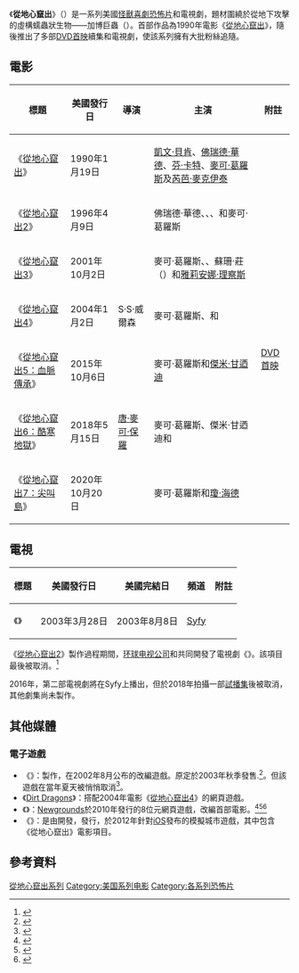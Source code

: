 {{noteTA
|T=zh-cn:异形魔怪系列;zh-tw:從地心竄出系列;zh-hk:深淵異形系列;
|G1=Movie
|G2=Show
|G3=PP
|1=zh-cn:异形魔怪;zh-tw:從地心竄出;zh-hk:深淵異形;
|2=zh-cn:异形魔怪5：血统;zh-tw:從地心竄出5：血脈傳承;zh-hk:深淵異形5;
|3=zh-cn:异形魔怪：极寒之日;zh-tw:從地心竄出6：酷寒地獄;zh-hk:深淵異形：冷血魔蟲;
|4=zh-cn:异形魔怪：尖叫岛;zh-tw:從地心竄出7：尖叫島;zh-hk:深淵異形︰蟲島激戰;
}}
{{Infobox media franchise
| title   = 從地心竄出
| image   = Tremors - Complete Collection boxset artwork.jpg
| caption = 《從地心竄出》完全收藏版套裝（一到六集）封面
| creator = {{le|S·S·威爾森|S. S. Wilson}}<br />{{le|布蘭特·邁多可|Brent Maddock}}<br />{{le|朗·昂德伍德|Ron Underwood}}
| origin  = 《[[從地心竄出|從地心竄出]]》（1990年）
| years   = 1990年至今
| vgs     = [[#電子遊戲|電子遊戲列表]]
| novels  =
| comics  =
| films   = [[#電影|電影列表]]
| tv      = {{nowrap|《{{le|從地心竄出 (電視劇)|Tremors (TV series)|從地心竄出}}》（2003年）}}
}}
《'''從地心竄出'''》（{{lang-en|''Tremors''}}）是一系列美國[[怪獸電影|怪獸]][[喜劇片|喜劇]][[恐怖片|恐怖片]]和電視劇，題材圍繞於從地下攻擊的虛構蠕蟲狀生物——加博巨蟲（{{lang|en|Graboid}}）。首部作品為1990年電影《[[從地心竄出|從地心竄出]]》，隨後推出了多部[[DVD首映|DVD首映]]續集和電視劇，使該系列擁有大批粉絲追隨。

== 電影 ==
{| class="wikitable"
|-
! 標題 !! 美國發行日 !! 導演 !! 主演 !! 附註
|-
| 《[[從地心竄出|從地心竄出]]》 || 1990年1月19日 || {{le|朗·昂德伍德|Ron Underwood}} || [[凱文·貝肯|凱文·貝肯]]、[[佛瑞德·華德|佛瑞德·華德]]、[[芬·卡特|芬·卡特]]、[[麥可·葛羅斯|麥可·葛羅斯]]及[[芮芭·麥克伊泰|芮芭·麥克伊泰]] || 
|-
| 《[[從地心竄出2|從地心竄出2]]》 || 1996年4月9日 || {{le|S·S·威爾森|S. S. Wilson}} || 佛瑞德·華德、{{le|克里斯多佛·賈丁|Christopher Gartin}}、{{le|海倫·薛佛|Helen Shaver}}、{{le|馬克·圖伯特|Marcelo Tubert}}和麥可·葛羅斯 || rowspan="6" | [[DVD首映|DVD首映]]
|-
| 《[[從地心竄出3|從地心竄出3]]》 || 2001年10月2日 || {{le|布蘭特·邁多可|Brent Maddock}} || 麥可·葛羅斯、{{le|席恩·克利斯坦|Shawn Christian}}、蘇珊·莊（{{lang|en|Susan Chuang}}）和[[雅莉安娜·理察斯|雅莉安娜·理察斯]]
|-
| 《[[從地心竄出4|從地心竄出4]]》 || 2004年1月2日 || S·S·威爾森 || 麥可·葛羅斯、{{le|莎拉·波斯福得|Sara Botsford}}和{{le|比利·德拉高|Billy Drago}}
|-
| 《[[從地心竄出5：血脈傳承|從地心竄出5：血脈傳承]]》 || 2015年10月6日 || rowspan="3" | [[唐·麥可·保羅|唐·麥可·保羅]] || 麥可·葛羅斯和[[傑米·甘迺迪|傑米·甘迺迪]]
|-
| 《[[從地心竄出6：酷寒地獄|從地心竄出6：酷寒地獄]]》 || 2018年5月15日 || 麥可·葛羅斯、傑米·甘迺迪和{{le|坦雅·范葛瑞安|Tanya van Graan}}
|-
| 《[[從地心竄出7：尖叫島|從地心竄出7：尖叫島]]》 || 2020年10月20日 || 麥可·葛羅斯和[[瓊·海德|瓊·海德]]
|}

== 電視 ==
{| class="wikitable"
|-
! 標題 !! 美國發行日 !! 美國完結日 !! 頻道 !! 附註
|-
| 《{{le|從地心竄出 (電視劇)|Tremors (TV series)|從地心竄出}}》 || 2003年3月28日 || 2003年8月8日 || [[Syfy|Syfy]] || 
|}

《[[從地心竄出2|從地心竄出2]]》製作過程期間，[[环球电视公司|环球电视公司]]和{{le|踩踏娛樂|Stampede Entertainment}}共同開發了電視劇《{{lang|en|Tremors 2: Aftershocks – The Lost Monsters!}}》。該項目最後被取消。<ref>{{cite web |url=http://www.stampede-entertainment.com/wrmkllr/lost/index.html |title=Tremors 2: Aftershocks - The Lost Monsters! |work=stampede-entertainment.com |access-date=2021-03-08 |archive-date=2021-08-26 |archive-url=https://web.archive.org/web/20210826154434/https://stampede-entertainment.com/wrmkllr/lost/index.html |dead-url=no }}</ref>

2016年，第二部電視劇將在Syfy上播出，但於2018年拍攝一部[[試播集|試播集]]後被取消，其他劇集尚未製作。

== 其他媒體 ==
=== 電子遊戲 ===
* 《{{le|從地心竄出 (遊戲)|Tremors: The Game|從地心竄出}}》：{{lang|en|Rock Solid Studios}}製作，在2002年8月公布的改編遊戲。原定於2003年秋季發售.<ref>{{cite web |url=http://www.rocksolidstudios.com/projects/tremors.htm|archive-url=https://web.archive.org/web/20021006222735/http://www.rocksolidstudios.com/projects/tremors.htm|dead-url=yes|archive-date=2002-10-06|title=TREMORS™ Rock Solid™ Studios recently announced the development of Tremors for PC, PS2, Xbox and GameCube|website=RockSolidStudios|accessdate=2020-03-08}}</ref>。但該遊戲在當年夏天被悄悄取消<ref name="gamespy">{{Cite web |url=http://ps2.gamespy.com/playstation-2/tremors/ |website=gamespy |title=Tremors |accessdate=2013-10-05 |archive-date=2021-01-19 |archive-url=https://web.archive.org/web/20210119030351/http://ps2.gamespy.com/playstation-2/tremors/ }}</ref>。
* 《[[從地心竄出4#網頁遊戲|Dirt Dragons]]》：搭配2004年電影《[[從地心竄出4|從地心竄出4]]》的網頁遊戲。
* 《{{lang|en|Tremerz}}》：[[Newgrounds|Newgrounds]]於2010年發行的8位元網頁遊戲，改編首部電影。<ref>{{cite web |url=https://kotaku.com/5509579/twenty-years-late-tremors-gets-a-game-adaptation |title=Twenty Years Late, 'Tremors' Gets A Game Adaptation |website=Kotaku |first=Luke |last=Plunkett |date=2010-04-05 |accessdate=2020-01-05 |archive-date=2018-11-24 |archive-url=https://web.archive.org/web/20181124183040/https://kotaku.com/5509579/twenty-years-late-tremors-gets-a-game-adaptation }}</ref><ref>{{cite web |url=https://www.didntyouhear.com/tremors-has-been-turned-into-an-8-bit-video-game/ |title=...'Tremors' has been turned into an 8-bit video game? |date=2010-04-07 |access-date=2021-03-08 |archive-date=2021-05-15 |archive-url=https://web.archive.org/web/20210515225951/https://www.didntyouhear.com/tremors-has-been-turned-into-an-8-bit-video-game/ }}</ref><ref>{{cite web |url=https://www.newgrounds.com/portal/view/531965 |title=Tremerz |website=Newgrounds.com |access-date=2021-03-08 |archive-date=2022-05-31 |archive-url=https://web.archive.org/web/20220531174655/https://www.newgrounds.com/portal/view/531965 }}</ref>
* 《{{lang|en|Universal Movie Tycoon}}》：是由{{lang|en|Fuse Powered Inc.}}開發，{{lang|en|Bytemark Games}}發行，於2012年針對[[iOS|iOS]]發布的模擬城市遊戲，其中包含《從地心竄出》電影項目。

== 參考資料 ==
{{reflist|30em}}

{{Tremors}}

{{DEFAULTSORT:Tremors}}
[[Category:從地心竄出系列|]]
[[Category:美国系列电影|Category:美国系列电影]]
[[Category:各系列恐怖片|Category:各系列恐怖片]]